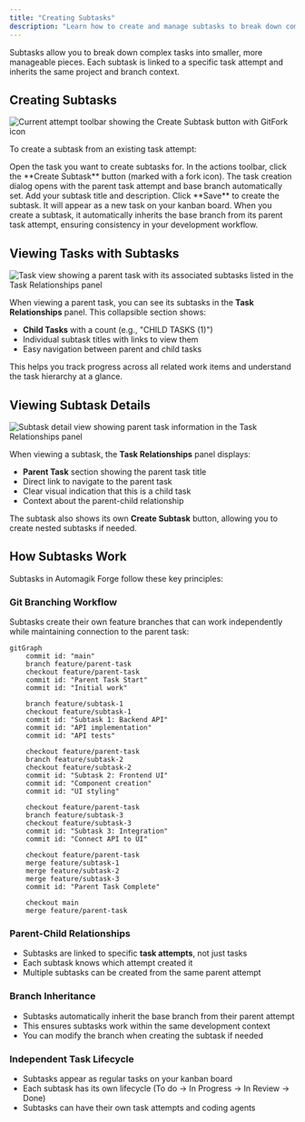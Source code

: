 ```yaml
---
title: "Creating Subtasks"
description: "Learn how to create and manage subtasks to break down complex work into smaller, manageable pieces"
---
```


Subtasks allow you to break down complex tasks into smaller, more manageable pieces. Each subtask is linked to a specific task attempt and inherits the same project and branch context.

## Creating Subtasks

<Frame>
<img src="/images/screenshot-create-subtask-button.png" alt="Current attempt toolbar showing the Create Subtask button with GitFork icon" />
</Frame>

To create a subtask from an existing task attempt:

<Steps>
<Step title="Navigate to the task attempt">
  Open the task you want to create subtasks for.
</Step>

<Step title="Click Create Subtask">
  In the actions toolbar, click the **Create Subtask** button (marked with a fork icon).
</Step>

<Step title="Fill in subtask details">
  The task creation dialog opens with the parent task attempt and base branch automatically set. Add your subtask title and description.
</Step>

<Step title="Save the subtask">
  Click **Save** to create the subtask. It will appear as a new task on your kanban board.
</Step>
</Steps>

<Note>
When you create a subtask, it automatically inherits the base branch from its parent task attempt, ensuring consistency in your development workflow.
</Note>

## Viewing Tasks with Subtasks

<Frame>
<img src="/images/screenshot-task-with-subtasks.png" alt="Task view showing a parent task with its associated subtasks listed in the Task Relationships panel" />
</Frame>

When viewing a parent task, you can see its subtasks in the **Task Relationships** panel. This collapsible section shows:

- **Child Tasks** with a count (e.g., "CHILD TASKS (1)")
- Individual subtask titles with links to view them
- Easy navigation between parent and child tasks

This helps you track progress across all related work items and understand the task hierarchy at a glance.

## Viewing Subtask Details

<Frame>
<img src="/images/screenshot-subtask-parent-info.png" alt="Subtask detail view showing parent task information in the Task Relationships panel" />
</Frame>

When viewing a subtask, the **Task Relationships** panel displays:

- **Parent Task** section showing the parent task title
- Direct link to navigate to the parent task
- Clear visual indication that this is a child task
- Context about the parent-child relationship

The subtask also shows its own **Create Subtask** button, allowing you to create nested subtasks if needed.

## How Subtasks Work

Subtasks in Automagik Forge follow these key principles:

### Git Branching Workflow

Subtasks create their own feature branches that can work independently while maintaining connection to the parent task:

```mermaid
gitGraph
    commit id: "main"
    branch feature/parent-task
    checkout feature/parent-task
    commit id: "Parent Task Start"
    commit id: "Initial work"

    branch feature/subtask-1
    checkout feature/subtask-1
    commit id: "Subtask 1: Backend API"
    commit id: "API implementation"
    commit id: "API tests"

    checkout feature/parent-task
    branch feature/subtask-2
    checkout feature/subtask-2
    commit id: "Subtask 2: Frontend UI"
    commit id: "Component creation"
    commit id: "UI styling"

    checkout feature/parent-task
    branch feature/subtask-3
    checkout feature/subtask-3
    commit id: "Subtask 3: Integration"
    commit id: "Connect API to UI"

    checkout feature/parent-task
    merge feature/subtask-1
    merge feature/subtask-2
    merge feature/subtask-3
    commit id: "Parent Task Complete"

    checkout main
    merge feature/parent-task
```

### Parent-Child Relationships

- Subtasks are linked to specific **task attempts**, not just tasks
- Each subtask knows which attempt created it
- Multiple subtasks can be created from the same parent attempt

### Branch Inheritance

- Subtasks automatically inherit the base branch from their parent attempt
- This ensures subtasks work within the same development context
- You can modify the branch when creating the subtask if needed

### Independent Task Lifecycle

- Subtasks appear as regular tasks on your kanban board
- Each subtask has its own lifecycle (To do → In Progress → In Review → Done)
- Subtasks can have their own task attempts and coding agents
